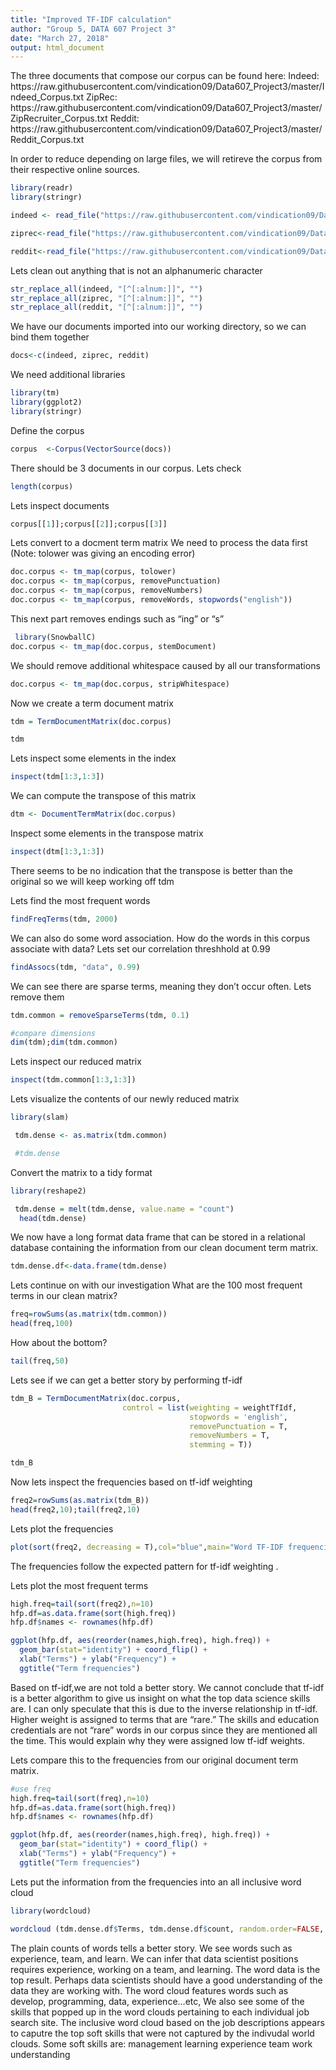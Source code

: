 ---
title: "Improved TF-IDF calculation"
author: "Group 5, DATA 607 Project 3"
date: "March 27, 2018"
output: html_document
---

The three documents that compose our corpus can be found here:
Indeed: https://raw.githubusercontent.com/vindication09/Data607_Project3/master/Indeed_Corpus.txt
ZipRec: https://raw.githubusercontent.com/vindication09/Data607_Project3/master/ZipRecruiter_Corpus.txt
Reddit: https://raw.githubusercontent.com/vindication09/Data607_Project3/master/Reddit_Corpus.txt

In order to reduce depending on large files, we will retireve the corpus from their respective online sources. 
```{r}
library(readr)
library(stringr)

indeed <- read_file("https://raw.githubusercontent.com/vindication09/Data607_Project3/master/Indeed_Corpus.txt")

ziprec<-read_file("https://raw.githubusercontent.com/vindication09/Data607_Project3/master/ZipRecruiter_Corpus.txt")

reddit<-read_file("https://raw.githubusercontent.com/vindication09/Data607_Project3/master/Reddit_Corpus.txt")
```

Lets clean out anything that is not an alphanumeric character
```{r}
str_replace_all(indeed, "[^[:alnum:]]", "")
str_replace_all(ziprec, "[^[:alnum:]]", "")
str_replace_all(reddit, "[^[:alnum:]]", "")
```



We have our documents imported into our working directory, so we can bind them together 
```{r}
docs<-c(indeed, ziprec, reddit)
```

We need additional libraries 
```{r}
library(tm)
library(ggplot2)
library(stringr)
```


Define the corpus 
```{r}
corpus  <-Corpus(VectorSource(docs))
```

There should be 3 documents in our corpus. Lets check
```{r}
length(corpus)
```

Lets inspect documents
```{r}
corpus[[1]];corpus[[2]];corpus[[3]]
```


Lets convert to a docment term matrix 
We need to process the data first 
(Note: tolower was giving an encoding error)
```{r error=TRUE}
doc.corpus <- tm_map(corpus, tolower)
doc.corpus <- tm_map(corpus, removePunctuation)
doc.corpus <- tm_map(corpus, removeNumbers)
doc.corpus <- tm_map(corpus, removeWords, stopwords("english"))

```

This next part removes endings such as "ing" or "s"
```{r}
 library(SnowballC)
doc.corpus <- tm_map(doc.corpus, stemDocument)
```

We should remove additional whitespace caused by all our transformations 
```{r}
doc.corpus <- tm_map(doc.corpus, stripWhitespace)
```

Now we create a term document matrix 
```{r error=TRUE}
tdm = TermDocumentMatrix(doc.corpus)
```

```{r}
tdm
```

Lets inspect some elements in the index
```{r}
inspect(tdm[1:3,1:3])
```

We can compute the transpose of this matrix 
```{r error=TRUE}
dtm <- DocumentTermMatrix(doc.corpus)
```

Inspect some elements in the transpose matrix 
```{r}
inspect(dtm[1:3,1:3])
```

There seems to be no indication that the transpose is better than the original so we will keep working off tdm

Lets find the most frequent words
```{r}
findFreqTerms(tdm, 2000)
```

We can also do some word association. How do the words in this corpus associate with data?
Lets set our correlation threshhold at 0.99
```{r}
findAssocs(tdm, "data", 0.99)
```

We can see there are sparse terms, meaning they don't occur often. Lets remove them 
```{r}
tdm.common = removeSparseTerms(tdm, 0.1)
```

```{r}
#compare dimensions 
dim(tdm);dim(tdm.common)
```

Lets inspect our reduced matrix 
```{r}
inspect(tdm.common[1:3,1:3])
```

Lets visualize the contents of our newly reduced matrix 
```{r}
library(slam)

 tdm.dense <- as.matrix(tdm.common)

 #tdm.dense


```

Convert the matrix to a tidy format
```{r}
library(reshape2)

 tdm.dense = melt(tdm.dense, value.name = "count")
  head(tdm.dense)
```

We now have a long format data frame that can be stored in a relational database containing the information from our clean document term matrix.

```{r}
tdm.dense.df<-data.frame(tdm.dense)
```

Lets continue on with our investigation 
What are the 100 most frequent terms in our clean matrix?
```{r}
freq=rowSums(as.matrix(tdm.common))
head(freq,100)
```

How about the bottom?
```{r}
tail(freq,50)
```

Lets see if we can get a better story by performing tf-idf
```{r error=TRUE}
tdm_B = TermDocumentMatrix(doc.corpus,
                         control = list(weighting = weightTfIdf,
                                        stopwords = 'english', 
                                        removePunctuation = T,
                                        removeNumbers = T,
                                        stemming = T))
```


```{r}
tdm_B
```

Now lets inspect the frequencies based on tf-idf weighting 
```{r}
freq2=rowSums(as.matrix(tdm_B))
head(freq2,10);tail(freq2,10)
```


Lets plot the frequencies 
```{r}
plot(sort(freq2, decreasing = T),col="blue",main="Word TF-IDF frequencies", xlab="TF-IDF-based rank", ylab = "TF-IDF")
```

The frequencies follow the expected pattern for tf-idf weighting .

Lets plot the most frequent terms 
```{r}
high.freq=tail(sort(freq2),n=10)
hfp.df=as.data.frame(sort(high.freq))
hfp.df$names <- rownames(hfp.df) 

ggplot(hfp.df, aes(reorder(names,high.freq), high.freq)) +
  geom_bar(stat="identity") + coord_flip() + 
  xlab("Terms") + ylab("Frequency") +
  ggtitle("Term frequencies")
```

Based on tf-idf,we are not told a better story. We cannot conclude that tf-idf is a better algorithm to give us insight on what the top data science skills are. I can only speculate that this is due to the inverse relationship in tf-idf. Higher weight is assigned to terms that are "rare."
The skills and education credentials are not "rare" words in our corpus since they are mentioned all the time. This would explain why they were assigned low tf-idf weights. 

Lets compare this to the frequencies from our original document term matrix. 
```{r}
#use freq
high.freq=tail(sort(freq),n=10)
hfp.df=as.data.frame(sort(high.freq))
hfp.df$names <- rownames(hfp.df) 

ggplot(hfp.df, aes(reorder(names,high.freq), high.freq)) +
  geom_bar(stat="identity") + coord_flip() + 
  xlab("Terms") + ylab("Frequency") +
  ggtitle("Term frequencies")
```

Lets put the information from the frequencies into an all inclusive word cloud 
```{r}
library(wordcloud)
```


```{r}
wordcloud (tdm.dense.df$Terms, tdm.dense.df$count, random.order=FALSE, max.words=100, colors=brewer.pal(8, "Dark2"))
```


The plain counts of words tells a better story. We see words such as experience, team, and learn. We can infer that data scientist positions requires experience, working on a team, and learning. The word data is the top result. Perhaps data scientists should have a good understanding of the data they are working with. 
The word cloud features words such as develop, programming, data, experience...etc, We also see some of the skills that popped up in the word clouds pertaining to each individual job search site. The inclusive word cloud based on the job descriptions appears to caputre the top soft skills that were not captured by the indivudal world clouds. 
Some soft skills are:
management
learning 
experience 
team work 
understanding 


